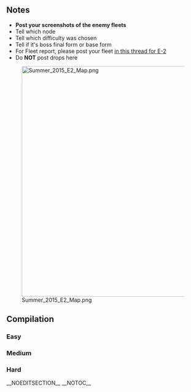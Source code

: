 ==Notes==
* '''Post your screenshots of the enemy fleets'''
* Tell which node
* Tell which difficulty was chosen
* Tell if it's boss final form or base form
* For Fleet report, please post your fleet [[Thread:292546|in this thread for E-2]]
* Do '''NOT''' post drops here

[[File:Summer_2015_E2_Map.png|600px]]

==Compilation==
===Easy===
{{NodeInfo
| A
| Normal
| Line Ahead / Double Line
| Heavy Cruiser Ri-Class/Flagship
| Heavy Cruiser Ri-Class/Elite
| Light Cruiser Ho-Class
| Destroyer Ro-Class/Late Model
| Destroyer I-Class
| Destroyer I-Class
|-
| B
| Normal
| Line Abreast
| Submarine Ka-Class/Flagship
| Submarine Ka-Class/Flagship
| Submarine Ka-Class
| Submarine Ka-Class
|-
| C 
| Select
|-
| D
| Normal
| Double Line
| Battleship Ru-Class/Flagship
| Battleship Ru-Class/Elite
| Torpedo Cruiser Chi-Class/Elite
| Torpedo Cruiser Chi-Class/Elite
| Destroyer Ro-Class
| Destroyer Ro-Class
|-
| E
| Normal
| Double Line
| Heavy Cruiser Ri-Class/Flagship
| Heavy Cruiser Ri-Class/Elite
| Heavy Cruiser Ri-Class/Elite
| Light Cruiser To-Class/Elite
| Destroyer I-Class/Elite
| Destroyer I-Class/Elite
|-
| F
| Aerial
| Diamond
| Standard Carrier Wo-Class/Elite
| Light Carrier Nu-Class/Elite
| Light Cruiser To-Class/Elite
| Destroyer Ha-Class
| Destroyer I-Class
| Destroyer I-Class
|-
| F
| Normal
| Diamond
| Standard Carrier Wo-Class/Elite
| Standard Carrier Wo-Class/Elite
| Light Cruiser Tsu-Class/Elite
| Light Cruiser To-Class/Elite
| Destroyer Ha-Class
| Destroyer I-Class
|-
| G
| Normal
| Double Line
| Heavy Cruiser Ri-Class/Flagship
| Heavy Cruiser Ri-Class/Elite
| Heavy Cruiser Ri-Class/Elite
| Light Cruiser To-Class/Elite
| Destroyer I-Class/Elite
| Destroyer I-Class/Elite
|-
| G
| Normal
| Double Line
| Light Cruiser He-Class/Flagship
| Transport Ship Wa-Class
| Transport Ship Wa-Class
| Destroyer Ha-Class/Elite
| Destroyer I-Class/Elite
| Destroyer I-Class/Elite
|-
| H
| Normal
| Diamond
| Standard Carrier Wo-Class/Elite
| Standard Carrier Wo-Class/Elite
| Light Carrier Nu-Class/Elite
| Light Cruiser To-Class/Elite
| Destroyer I-Class/Late Model
| Destroyer I-Class/Late Model
|- 
| H
| Normal
| Diamond
| Standard Carrier Wo-Class/Elite
| Standard Carrier Wo-Class/Elite
| Light Cruiser Tsu-Class/Elite
| Light Cruiser To-Class/Elite
| Destroyer I-Class
| Destroyer I-Class
|-
| I
| Storm
| ? <!--amount-->
| ? <!--fuel/ammo-->
|-<!-- Sourced info from wikiwiki.jp/kancolle START-->
| J
| Normal
| Diamond
| Light Carrier Nu-Class/Elite
| Light Carrier Nu-Class/Elite
| Light Cruiser To-Class/Elite
| Destroyer I-Class/Late Model Elite
| Destroyer Ha-Class
| Destroyer Ha-Class
|-<!-- Sourced info from wikiwiki.jp/kancolle END -->
| K
| Empty
|-
| L
| Empty
|-
| Z
| Boss
| Line Ahead
| Light Cruiser Demon
| Battleship Ru-Class/Elite
| Battleship Ru-Class/Elite
| Heavy Cruiser Ri-Class
| Destroyer Ha-Class
| Destroyer Ha-Class
|-
| Z
| Boss/Final
| Line Ahead
| Light Cruiser Demon
| Battleship Ta-Class/Elite
| Battleship Ta-Class/Elite
| Heavy Cruiser Ri-Class/Elite
| Destroyer Ha-Class
| Destroyer Ha-Class
| toggle_id = 1
| button_display = Click here to view enemy fleet
}}

===Medium===
{{NodeInfo
| A
| Normal
| Double Line / Line Ahead
| Heavy Cruiser Ri-Class/Flagship
| Heavy Cruiser Ri-Class/Flagship
| Destroyer Ro-Class/Late Model Elite
| Destroyer Ro-Class/Late Model Elite
| Destroyer I-Class
| Destroyer I-Class
|-
| B
| Normal
| Echelon/Line Abreast
| Submarine Ka-Class/Flagship
| Submarine Ka-Class
| Submarine Ka-Class
| Submarine Ka-Class
|-
| C
| Select
|-
| D
| Normal
| Line Ahead / Double Line
| Battleship Ru-Class/Flagship
| Battleship Ru-Class/Flagship
| Light Cruiser Tsu-Class
| Light Cruiser He-Class/Elite
| Light Cruiser He-Class/Elite
| Destroyer Ro-Class/Late Model Elite
|-
| E
| Normal
| Double Line
| Heavy Cruiser Ri-Class/Flagship
| Heavy Cruiser Ne-Class
| Heavy Cruiser Ne-Class
| Light Cruiser Tsu-Class
| Destroyer I-Class
| Destroyer I-Class
|-
| F
| Normal
| Diamond
| Standard Carrier Wo-Class/Flagship
| Light Carrier Nu-Class/Flagship
| Light Cruiser Tsu-Class/Elite
| Destroyer Ha-Class/Late Model
| Destroyer I-Class/Late Model
| Destroyer I-Class/Late Model
|-
| F
| Aerial
| Diamond
| Standard Carrier Wo-Class/Flagship
| Standard Carrier Wo-Class/Flagship
| Light Cruiser Tsu-Class/Elite
| Light Cruiser Tsu-Class/Elite
| Destroyer Ha-Class/Late Model
| Destroyer I-Class/Late Model
|-
| G
| Normal
| Double Line
| Light Cruiser He-Class/Flagship
| Transport Ship Wa-Class/Flagship
| Transport Ship Wa-Class/Elite
| Transport Ship Wa-Class/Elite
| Destroyer I-Class/Late Model
| Destroyer I-Class/Late Model
|-
| G
| Normal
| Double Line
| Light Cruiser He-Class/Flagship
| Transport Ship Wa-Class/Elite
| Transport Ship Wa-Class/Elite
| Destroyer Ha-Class/Late Model
| Destroyer I-Class/Late Model
| Destroyer I-Class/Late Model
|-
| H
| Normal
| Diamond
| Standard Carrier Wo-Class/Flagship
| Standard Carrier Wo-Class/Flagship
| Light Carrier Nu-Class/Flagship
| Light Cruiser Tsu-Class/Elite
| Destroyer Ha-Class/Late Model
| Destroyer Ha-Class/Late Model
|-
| H
| Normal
| Diamond
| Standard Carrier Wo-Class/Flagship
| Standard Carrier Wo-Class/Flagship
| Light Cruiser Tsu-Class/Elite
| Heavy Cruiser Ne-Class
| Destroyer Ha-Class/Late Model
| Destroyer Ha-Class/Late Model
|-
| I
| Storm
| ? <!--amount-->
| ? <!--fuel/ammo-->
|-<!-- Sourced info from wikiwiki.jp/kancolle START-->
| J
| Aerial?
| Diamond
| Standard Carrier Wo-Class/Flagship
| Light Carrier Nu-Class/Flagship
| Light Carrier Nu-Class/Flagship
| Light Cruiser Tsu-Class/Elite
| Destroyer Ha-Class/Late Model Elite
| Destroyer Ha-Class/Late Model Elite
|-
| K
| Empty
|-
| L
| Empty
|-<!-- Sourced info from wikiwiki.jp/kancolle END -->
| Z
| Boss
| Line Ahead
| Light Cruiser Demon
| Battleship Ta-Class/Elite
| Battleship Ta-Class
| Heavy Cruiser Ne-Class
| Destroyer Ha-Class/Late Model
| Destroyer Ha-Class/Late Model
|-
| Z
| Boss/Final
| Line Ahead
| Light Cruiser Demon
| Battleship Princess
| Battleship Ru-Class/Elite
| Heavy Cruiser Ne-Class
| Destroyer Ha-Class/Late Model Elite
| Destroyer Ha-Class/Late Model Elite
| toggle_id = 2
| button_display = Click here to view enemy fleet
}}

===Hard===
{{NodeInfo
| A
| Normal
| Double Line / Line Ahead
| Heavy Cruiser Ri-Class/Flagship
| Heavy Cruiser Ri-Class/Flagship
| Destroyer Ro-Class/Late Model Elite
| Destroyer Ro-Class/Late Model Elite
| Destroyer I-Class/Late Model
| Destroyer I-Class/Late Model
|-
| B
| Normal
| Line Abreast / Echelon
| Submarine Ka-Class/Flagship
| Submarine Ka-Class/Flagship
| Submarine Ka-Class
| Submarine Ka-Class
|-
| C
| Select
|-
| D
| Normal
| Double Line
| Battleship Ru-Class/Flagship
| Battleship Ru-Class/Flagship
| Light Cruiser Tsu-Class/Elite
| Torpedo Cruiser Chi-Class/Flagship
| Destroyer Ro-Class/Late Model Elite
| Destroyer Ro-Class/Late Model Elite
|-
| E
| Normal
| Double Line
| Heavy Cruiser Ri-Class/Flagship
| Heavy Cruiser Ne-Class/Elite
| Heavy Cruiser Ne-Class/Elite
| Light Cruiser Tsu-Class
| Destroyer I-Class/Late Model
| Destroyer I-Class/Late Model
|-
| E
| Normal
| Double Line
| Heavy Cruiser Ri-Class/Flagship
| Heavy Cruiser Ne-Class/Elite
| Heavy Cruiser Ne-Class/Elite
| Light Cruiser Tsu-Class
| Destroyer I-Class/Late Model
| Destroyer I-Class/Late Model
|-
| F
| Aerial
| Diamond
| Standard Carrier Wo-Class/Flagship
| Standard Carrier Wo-Class/Flagship
| Light Cruiser Tsu-Class/Elite
| Light Cruiser Tsu-Class/Elite
| Destroyer Ha-Class/Late Model
| Destroyer Ha-Class/Late Model
|-
| G
| Normal
| Double Line
| Light Cruiser He-Class/Flagship
| Transport Ship Wa-Class/Flagship
| Transport Ship Wa-Class/Flagship
| Destroyer Ha-Class/Late Model Elite
| Destroyer I-Class/Late Model Elite
| Destroyer I-Class/Late Model Elite
|-
| G
| Normal
| Double Line
| Light Cruiser He-Class/Flagship
| Transport Ship Wa-Class/Flagship
| Transport Ship Wa-Class/Flagship
| Transport Ship Wa-Class/Flagship
| Destroyer I-Class/Late Model Elite
| Destroyer I-Class/Late Model Elite
|-
| H
| Normal
| Diamond
| Standard Carrier Wo-Class/Flagship
| Standard Carrier Wo-Class/Flagship
| Light Cruiser Tsu-Class/Elite
| Heavy Cruiser Ne-Class
| Destroyer Ha-Class/Late Model
| Destroyer Ha-Class/Late Model
|-
| I
| Storm
| ? <!--amount-->
| ? <!--fuel/ammo-->
|-
| J
| Normal
| Diamond
| Standard Carrier Wo-Class/Flagship
| Light Carrier Nu-Class/Flagship
| Light Carrier Nu-Class/Flagship
| Light Cruiser Tsu-Class/Elite
| Destroyer Ha-Class/Late Model
| Destroyer Ha-Class/Late Model
|-
| K
| Empty
|-
| L
| Empty
|-
| Z
| Boss
| Line Ahead
| Light Cruiser Demon/Final
| Battleship Ta-Class
| Battleship Ta-Class/Elite
| Heavy Cruiser Ne-Class/Elite
| Destroyer Ha-Class/Late Model Elite
| Destroyer Ha-Class/Late Model Elite
|-
| Z
| Boss/Final
| Line Ahead
| Light Cruiser Demon/Final
| Battleship Princess
| Heavy Cruiser Ne-Class/Elite
| Heavy Cruiser Ne-Class
| Destroyer Ha-Class/Late Model Elite
| Destroyer Ha-Class/Late Model Elite
| toggle_id = 3
| button_display = Click here to view enemy fleet
}}
__NOEDITSECTION__
__NOTOC__<ac_metadata title="[Summer 2015 Event] E-2 - Enemy"> </ac_metadata>